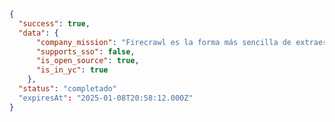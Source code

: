 ```json JSON
{
  "success": true,
  "data": {
      "company_mission": "Firecrawl es la forma más sencilla de extraer datos de la web. Los desarrolladores nos utilizan para convertir, de forma confiable, URLs en markdown listo para LLM o en datos estructurados con una sola llamada a la API.",
      "supports_sso": false,
      "is_open_source": true,
      "is_in_yc": true
    },
  "status": "completado"
  "expiresAt": "2025-01-08T20:58:12.000Z"
}
```
